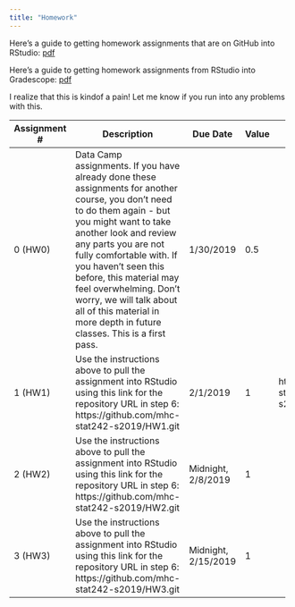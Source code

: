 ```yaml
---
title: "Homework"
---
```


Here's a guide to getting homework assignments that are on GitHub into RStudio: [pdf](resources/Stat242-github-setup.pdf)

Here's a guide to getting homework assignments from RStudio into Gradescope: [pdf](homework/hw_submission/Stat242-hw-submission.pdf)

I realize that this is kindof a pain!  Let me know if you run into any problems with this.

+--------------+-----------------------------------------------+-----------+-------+--------------------------------------------------------+
| Assignment # | Description                                   | Due Date  | Value | Solutions                                              |
+==============+===============================================+===========+=======+========================================================+
|    0 (HW0)   | Data Camp assignments.                        | 1/30/2019 |  0.5  |                                                        |
|              | If you have                                   |           |       |                                                        |
|              | already done these assignments for another    |           |       |                                                        |
|              | course, you don't need to do them again - but |           |       |                                                        |
|              | you might want to take another look and       |           |       |                                                        |
|              | review any parts you are not fully comfortable|           |       |                                                        |
|              | with. If you haven't seen this before, this   |           |       |                                                        |
|              | material may feel overwhelming.  Don't worry, |           |       |                                                        |
|              | we will talk about all of this material in    |           |       |                                                        |
|              | more depth in future classes. This is a first |           |       |                                                        |
|              | pass.                                         |           |       |                                                        |
+--------------+-----------------------------------------------+-----------+-------+--------------------------------------------------------+
|              | Use the instructions above to pull the        |           |       |https://github.com/mhc-stat242-s2019/HW1_solutions.git  |
|              | assignment into RStudio using this link for   |           |       |                                                        |
|              | the repository URL in step 6:                 |           |       |                                                        |
|    1 (HW1)   | https://github.com/mhc-stat242-s2019/HW1.git  | 2/1/2019  |  1    |                                                        |
|              |                                               |           |       |                                                        |
+--------------+-----------------------------------------------+-----------+-------+--------------------------------------------------------+
|              | Use the instructions above to pull the        |           |       |                                                        |
|              | assignment into RStudio using this link for   | Midnight, |       |                                                        |
|              | the repository URL in step 6:                 | 2/8/2019  |       |                                                        |
|    2 (HW2)   | https://github.com/mhc-stat242-s2019/HW2.git  |           |  1    |                                                        |
|              |                                               |           |       |                                                        |
+--------------+-----------------------------------------------+-----------+-------+--------------------------------------------------------+
|              | Use the instructions above to pull the        |           |       |                                                        |
|              | assignment into RStudio using this link for   | Midnight, |       |                                                        |
|              | the repository URL in step 6:                 | 2/15/2019 |       |                                                        |
|    3 (HW3)   | https://github.com/mhc-stat242-s2019/HW3.git  |           |  1    |                                                        |
|              |                                               |           |       |                                                        |
+--------------+-----------------------------------------------+-----------+-------+--------------------------------------------------------+
